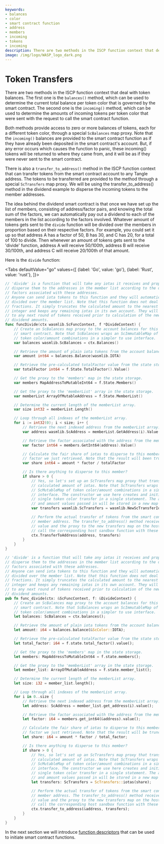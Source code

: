 ```yaml
---
keywords:
- balances
- color
- smart contract function
- address
- members
- incoming
- tokens
- incoming
description: There are two methods in the ISCP function context that deal with token balances. The balances() method can be used to determine the current total balance per token color. The incoming() method can be used to determine the amounts of incoming tokens per token color that were sent with the request to call the smart contract function.
image: /img/logo/WASP_logo_dark.png
---
```


# Token Transfers

There are two methods in the ISCP function context that deal with token balances. The
first one is the `balances()` method, which can be used to determine the current total
balance per token color that is governed by the smart contract. The second one is
the `incoming()` method, which can be used to determine the amounts of incoming tokens per
token color that were sent with the request to call the smart contract function.

Both methods provide access to zero or more balances of tokens, each for a different token
color, through a special `ScBalances` map proxy. Note that the `incoming()` balances are
provided to the smart contract function as if they have already been deposited in the
smart contract's account. But, if any error occurs which causes the function to panic, these
incoming() tokens will be returned to where they came from, and it will be as if they were
never sent to the smart contract.

There is also a `transfer_to_address()` method in the ISCP function context that can
transfer tokens from the smart contract account to any Tangle address. The tokens to be
transferred are provided to the method through a special `ScTransfers` map proxy. We will
be using the transfer_to_address() method in the dividend example to disperse the incoming
tokens to the member addresses.

The idea behind the dividend smart contract is that once we have set up the list of
members, consisting of address/factor pairs, and knowing the total sum of the factors, we
can automatically pay out a dividend to each of the members in the list according to the
factors involved. Whatever amount of tokens gets sent to the `divide` function will be
divided over the members in proportion based on their respective factors. For example, you
could set it up so that address A has a factor of 50, B has 30, and C has 20, for a total of 100
to divide. Then whenever an amount of tokens gets sent to the 'divide' function, address A
will receive 50/100th, address B will receive 30/100th, and address C will receive
20/100th of that amount.

Here is the `divide` function:

<Tabs defaultValue="go"
    values={[
        {label: 'Go', value: 'go'},
        {label: 'Rust', value: 'rust'},
    ]}>

<TabItem value="go">

```go
// 'divide' is a function that will take any iotas it receives and properly
// disperse them to the addresses in the member list according to the dispersion
// factors associated with these addresses.
// Anyone can send iota tokens to this function and they will automatically be
// divided over the member list. Note that this function does not deal with
// fractions. It simply truncates the calculated amount to the nearest lower
// integer and keeps any remaining iotas in its own account. They will be added
// to any next round of tokens received prior to calculation of the new
// dividend amounts.
func funcDivide(ctx wasmlib.ScFuncContext, f *DivideContext) {
    // Create an ScBalances map proxy to the account balances for this
    // smart contract. Note that ScBalances wraps an ScImmutableMap of
    // token color/amount combinations in a simpler to use interface.
    var balances wasmlib.ScBalances = ctx.Balances()

    // Retrieve the amount of plain iota tokens from the account balance
    var amount int64 = balances.Balance(wasmlib.IOTA)

    // Retrieve the pre-calculated totalFactor value from the state storage.
    var totalFactor int64 = f.State.TotalFactor().Value()

    // Get the proxy to the 'members' map in the state storage.
    var members MapAddressToMutableInt64 = f.State.Members()

    // Get the proxy to the 'memberList' array in the state storage.
    var memberList ArrayOfMutableAddress = f.State.MemberList()

    // Determine the current length of the memberList array.
    var size int32 = memberList.Length()

    // Loop through all indexes of the memberList array.
    for i := int32(0); i < size; i++ {
        // Retrieve the next indexed address from the memberList array.
        var address wasmlib.ScAddress = memberList.GetAddress(i).Value()

        // Retrieve the factor associated with the address from the members map.
        var factor int64 = members.GetInt64(address).Value()

        // Calculate the fair share of iotas to disperse to this member based on the
        // factor we just retrieved. Note that the result will been truncated.
        var share int64 = amount * factor / totalFactor

        // Is there anything to disperse to this member?
        if share > 0 {
            // Yes, so let's set up an ScTransfers map proxy that transfers the
            // calculated amount of iotas. Note that ScTransfers wraps an
            // ScMutableMap of token color/amount combinations in a simpler to use
            // interface. The constructor we use here creates and initializes a
            // single token color transfer in a single statement. The actual color
            // and amount values passed in will be stored in a new map on the host.
            var transfers wasmlib.ScTransfers = wasmlib.NewScTransferIotas(share)

            // Perform the actual transfer of tokens from the smart contract to the
            // member address. The transfer_to_address() method receives the address
            // value and the proxy to the new transfers map on the host, and will
            // call the corresponding host sandbox function with these values.
            ctx.TransferToAddress(address, transfers)
        }
    }
}
```

</TabItem>
<TabItem value="rust">

```rust
// 'divide' is a function that will take any iotas it receives and properly
// disperse them to the addresses in the member list according to the dispersion
// factors associated with these addresses.
// Anyone can send iota tokens to this function and they will automatically be
// divided over the member list. Note that this function does not deal with
// fractions. It simply truncates the calculated amount to the nearest lower
// integer and keeps any remaining iotas in its own account. They will be added
// to any next round of tokens received prior to calculation of the new
// dividend amounts.
pub fn func_divide(ctx: &ScFuncContext, f: &DivideContext) {
    // Create an ScBalances map proxy to the account balances for this
    // smart contract. Note that ScBalances wraps an ScImmutableMap of
    // token color/amount combinations in a simpler to use interface.
    let balances: ScBalances = ctx.balances();

    // Retrieve the amount of plain iota tokens from the account balance.
    let amount: i64 = balances.balance(&ScColor::IOTA);

    // Retrieve the pre-calculated totalFactor value from the state storage.
    let total_factor: i64 = f.state.total_factor().value();

    // Get the proxy to the 'members' map in the state storage.
    let members: MapAddressToMutableInt64 = f.state.members();

    // Get the proxy to the 'memberList' array in the state storage.
    let member_list: ArrayOfMutableAddress = f.state.member_list();

    // Determine the current length of the memberList array.
    let size: i32 = member_list.length();

    // Loop through all indexes of the memberList array.
    for i in 0..size {
        // Retrieve the next indexed address from the memberList array.
        let address: ScAddress = member_list.get_address(i).value();

        // Retrieve the factor associated with the address from the members map.
        let factor: i64 = members.get_int64(&address).value();

        // Calculate the fair share of iotas to disperse to this member based on the
        // factor we just retrieved. Note that the result will be truncated.
        let share: i64 = amount * factor / total_factor;

        // Is there anything to disperse to this member?
        if share > 0 {
            // Yes, so let's set up an ScTransfers map proxy that transfers the
            // calculated amount of iotas. Note that ScTransfers wraps an
            // ScMutableMap of token color/amount combinations in a simpler to use
            // interface. The constructor we use here creates and initializes a
            // single token color transfer in a single statement. The actual color
            // and amount values passed in will be stored in a new map on the host.
            let transfers: ScTransfers = ScTransfers::iotas(share);

            // Perform the actual transfer of tokens from the smart contract to the
            // member address. The transfer_to_address() method receives the address
            // value and the proxy to the new transfers map on the host, and will
            // call the corresponding host sandbox function with these values.
            ctx.transfer_to_address(&address, transfers);
        }
    }
}
```

</TabItem>
</Tabs>

In the next section we will introduce [function descriptors](funcdesc.mdx) that can be used to initiate
smart contract functions.
